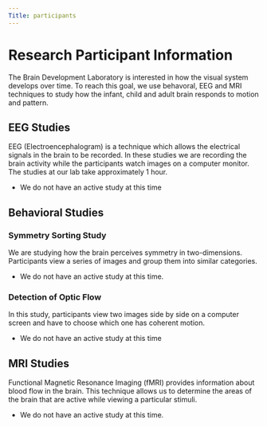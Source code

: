 ```yaml
---
Title: participants
---
```


# Research Participant Information

The Brain Development Laboratory is interested in how the visual system develops over time. To reach this goal, we use behavoral, EEG and MRI techniques to study how the infant, child and adult brain responds to  motion and pattern. 

## EEG Studies

EEG (Electroencephalogram) is a technique which allows the electrical signals in the brain to be recorded. In these studies we are recording the brain activity while the participants watch images on a computer monitor. The studies at our lab take approximately 1 hour. 

- We do not have an active study at this time

## Behavioral Studies

### Symmetry Sorting Study  
We are studying how the brain perceives symmetry in two-dimensions. Participants view a series of images and group them into similar categories.
   
- We do not have an active study at this time.

### Detection of Optic Flow
In this study, participants view two images side by side on a computer screen and have to choose which one has coherent motion. 

- We do not have an active study at this time

## MRI Studies
Functional Magnetic Resonance Imaging (fMRI) provides information about blood flow in the brain. This technique allows us to determine the areas of the brain that are active while viewing a particular stimuli.  

- We do not have an active study at this time. 

 



